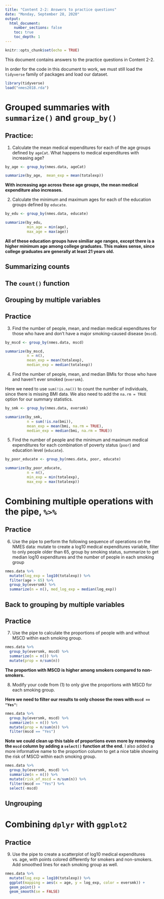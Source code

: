 ```yaml
---
title: "Content 2-2: Answers to practice questions"
date: "Monday, September 28, 2020"
output: 
  html_document:
    number_sections: false
    toc: true
    toc_depth: 1
---
```

```r
knitr::opts_chunk$set(echo = TRUE)
```

This document contains answers to the practice questions in Content 2-2. 

In order for the code in this document to work, we must still load the `tidyverse` family of packages and load our dataset.
```r
library(tidyverse)
load("nmes2018.rda")
```

# Grouped summaries with `summarize()` and `group_by()`

## Practice:

1. Calculate the mean medical expenditures for each of the age groups defined by `ageCat`.  What happens to medical expenditures with increasing age?
```r
by_age <- group_by(nmes.data, ageCat)

summarize(by_age,  mean_exp = mean(totalexp))
```

**With increasing age across these age groups, the mean medical expenditure also increases.**

2. Calculate the minimum and maximum ages for each of the education groups defined by `educate`.
```r
by_edu <- group_by(nmes.data, educate)

summarize(by_edu,  
          min_age = min(age),
          max_age = max(age))
```

**All of these education groups have similiar age ranges, except there is a higher minimum age among college graduates.  This makes sense, since college graduates are generally at least 21 years old.**

## Summarizing counts

## The `count()` function

## Grouping by multiple variables

## Practice

3. Find the number of people, mean, and median medical expenditures for those who have and don't have a major smoking-caused disease (`mscd`).
```r
by_mscd <- group_by(nmes.data, mscd)

summarize(by_mscd, 
          n = n(),
          mean_exp = mean(totalexp),
          median_exp = median(totalexp))
```

4. Find the number of people, mean, and median BMIs for those who have and haven't ever smoked (`eversmk`).

Here we need to use `sum(!is.na())` to count the number of individuals, since there is missing BMI data.  We also need to add the `na.rm = TRUE` option for our summary statistics.
```r
by_smk <- group_by(nmes.data, eversmk)

summarize(by_smk, 
          n = sum(!is.na(bmi)),
          mean_exp = mean(bmi, na.rm = TRUE),
          median_exp = median(bmi, na.rm = TRUE))
```

5. Find the number of people and the minimum and maximum medical expenditures for each combination of poverty status (`poor`) and education level (`educate`).
```r
by_poor_educate <- group_by(nmes.data, poor, educate)

summarize(by_poor_educate, 
          n = n(),
          min_exp = min(totalexp),
          max_exp = max(totalexp))
```

# Combining multiple operations with the pipe, `%>%`

## Practice

6. Use the pipe to perform the following sequence of operations on the NMES data: mutate to create a log10 medical expenditures variable, filter to only people older than 65, group by smoking status, summarize to get median log10 expenditures and the number of people in each smoking group
```r
nmes.data %>%
  mutate(log_exp = log10(totalexp)) %>%
  filter(age > 65) %>%
  group_by(eversmk) %>%
  summarize(n = n(), med_log_exp = median(log_exp))
```

## Back to grouping by multiple variables

## Practice

7. Use the pipe to calculate the proportions of people with and without MSCD within each smoking group.
```r
nmes.data %>%
  group_by(eversmk, mscd) %>%
  summarize(n = n()) %>%
  mutate(prop = n/sum(n))
```

**The proportion with MSCD is higher among smokers compared to non-smokers.**

8. Modify your code from (1) to only give the proportions *with* MSCD for each smoking group.

**Here we need to filter our results to only choose the rows with `mscd == "Yes"`:**
```r
nmes.data %>%
  group_by(eversmk, mscd) %>%
  summarize(n = n()) %>%
  mutate(prop = n/sum(n)) %>%
  filter(mscd == "Yes")
```

**Note we could clean up this table of proportions even more by removing the `mscd` column by adding a `select()` function at the end.**  I also added a more informative name to the proportion column to get a nice table showing the risk of MSCD within each smoking group.
```r
nmes.data %>%
  group_by(eversmk, mscd) %>%
  summarize(n = n()) %>%
  mutate(risk_of_mscd = n/sum(n)) %>%
  filter(mscd == "Yes") %>%
  select(-mscd)
```

## Ungrouping

# Combining `dplyr` with `ggplot2`

## Practice

9. Use the pipe to create a scatterplot of log10 medical expenditures vs. age, with points colored differently for smokers and non-smokers.  Add smoothed lines for each smoking group as well.
```r
nmes.data %>%
  mutate(log_exp = log10(totalexp)) %>%
  ggplot(mapping = aes(x = age, y = log_exp, color = eversmk)) +
  geom_point() + 
  geom_smooth(se = FALSE)
```